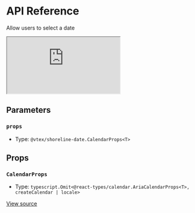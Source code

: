 # API Reference

Allow users to select a date

<iframe src="https://620e870c28c4ae003a705d42-vaiyyfzpow.chromatic.com/?path=/story/components-calendar--play&full=1&shortcuts=false&singleStory=true" 
    style={{"width":"100%","height":600,"border":0,"borderRadius":4}}></iframe>

## Parameters

### `props`

- Type: `@vtex/shoreline-date.CalendarProps<T>`

## Props

### `CalendarProps`

- Type: `typescript.Omit<@react-types/calendar.AriaCalendarProps<T>, createCalendar | locale>`

[View source](https://github.com/vtex/shoreline/blob/372be16dc/packages/date/src/calendar/calendar.tsx#L22)
